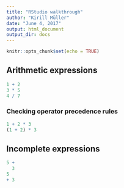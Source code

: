 ```yaml
---
title: "RStudio walkthrough"
author: "Kirill Müller"
date: "June 4, 2017"
output: html_document
output_dir: docs
---
```


```r
knitr::opts_chunk$set(echo = TRUE)
```


## Arithmetic expressions

```r
1 + 2
3 * 5
4 / 7
```

### Checking operator precedence rules

```r
1 + 2 * 3
(1 + 2) * 3
```


## Incomplete expressions

```r
5 +
  3
5
+ 3
```
